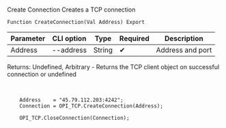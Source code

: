 ﻿---
sidebar_position: 1
---


# 
Create Connection Creates a TCP connection



`Function CreateConnection(Val Address) Export`

  | Parameter | CLI option | Type | Required | Description |
  |-|-|-|-|-|
  | Address | --address | String | &#x2714; | Address and port |

  
  Returns:  Undefined, Arbitrary - Returns the TCP client object on successful connection or undefined

<br/>




```bsl title="1C:Enterprise/OneScript code example"
    Address    = "45.79.112.203:4242";
    Connection = OPI_TCP.CreateConnection(Address);

    OPI_TCP.CloseConnection(Connection);
```
 




